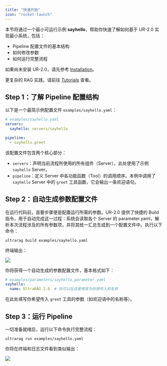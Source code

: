 ```yaml
---
title: "快速开始"
icon: "rocket-launch"
---
```


本节将通过一个最小可运行示例 **sayhello**，帮助你快速了解如何基于 UR-2.0 实现最小系统，包括：

- Pipeline 配置文件的基本结构
- 如何修改参数
- 如何运行完整流程

<Tip>如果尚未安装 UR-2.0，请先参考 [Installation](/cn/getting_started/introduction)。</Tip>

<Tip>更复杂的 RAG 实践，请前往 [Tutorials](/cn/tutorials/part_1/server_index) 查看。</Tip>

## Step 1：了解 Pipeline 配置结构

以下是一个最简示例配置文件 `examples/sayhello.yaml`：

```yaml
# examples/sayhello.yaml
servers:
  sayhello: servers/sayhello

pipeline:
  - sayhello.greet
```

该配置文件包含两个核心部分：
 
- `servers`：声明当前流程所使用的所有组件（Server）。此处使用了示例 `sayhello` Server。
- `pipeline`：定义 Server 中各功能函数（Tool）的调用顺序。本例中调用了 `sayhello` Server 中的 `greet` 工具函数，它会输出一条欢迎语句。

## Step 2：自动生成参数配置文件

在运行代码前，首要步骤便是配置运行所需的参数。UR-2.0 提供了快捷的 Build 指令，用于自动完成这一过程：系统会读取各个 Server 的 parameter.yaml，解析本次流程涉及的所有参数项，并将其统一汇总生成到一个配置文件中。执行以下命令：

```shell
ultrarag build examples/sayhello.yaml
```

终端输出：

![](/images/getting_started/sayhello_build.png)

你将获得一个自动生成的参数配置文件，基本格式如下：

```yaml
# examples/parameters/sayhello_parameter.yaml
sayhello:
  name: UltraRAG 2.0  # 你可以在这里修改为你想传入的名称
```

在此处填写你希望传入 `greet` 工具的参数（如欢迎语中的名称等）。

## Step 3：运行 Pipeline

一切准备就绪后，运行以下命令执行完整流程：

```shell
ultrarag run examples/sayhello.yaml
```

你将在终端和日志文件看到类似输出：

![](/images/getting_started/sayhello_run.png)
